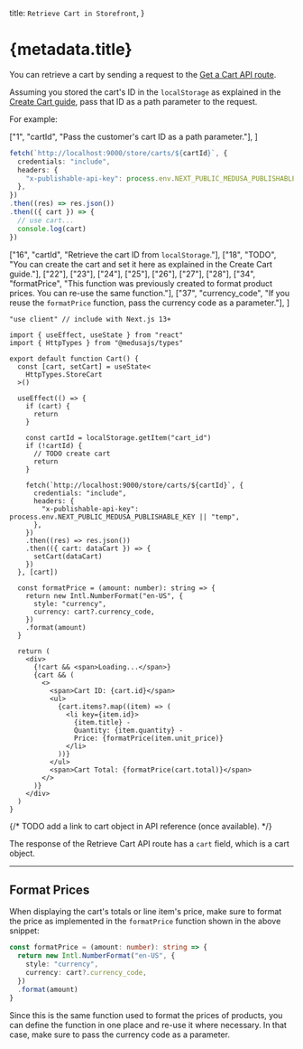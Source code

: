 
  title: `Retrieve Cart in Storefront`,
}

# {metadata.title}

You can retrieve a cart by sending a request to the [Get a Cart API route](!api!/store#carts_getcartsid).

Assuming you stored the cart's ID in the `localStorage` as explained in the [Create Cart guide](../create/page.mdx), pass that ID as a path parameter to the request.

For example:

<CodeTabs group="store-request">
  <CodeTab label="Fetch API" value="fetch">

  ["1", "cartId", "Pass the customer's cart ID as a path parameter."],
]

  ```ts highlights={fetchHighlights}
  fetch(`http://localhost:9000/store/carts/${cartId}`, {
    credentials: "include",
    headers: {
      "x-publishable-api-key": process.env.NEXT_PUBLIC_MEDUSA_PUBLISHABLE_KEY || "temp",
    },
  })
  .then((res) => res.json())
  .then(({ cart }) => {
    // use cart...
    console.log(cart)
  })
  ```

  </CodeTab>
  <CodeTab label="React" value="react">

  ["16", "cartId", "Retrieve the cart ID from `localStorage`."],
  ["18", "TODO", "You can create the cart and set it here as explained in the Create Cart guide."],
  ["22"], ["23"], ["24"], ["25"], ["26"], ["27"], ["28"],
  ["34", "formatPrice", "This function was previously created to format product prices. You can re-use the same function."],
  ["37", "currency_code", "If you reuse the `formatPrice` function, pass the currency code as a parameter."],
]

  ```tsx highlights={highlights}
  "use client" // include with Next.js 13+

  import { useEffect, useState } from "react"
  import { HttpTypes } from "@medusajs/types"

  export default function Cart() {
    const [cart, setCart] = useState<
      HttpTypes.StoreCart
    >()

    useEffect(() => {
      if (cart) {
        return
      }

      const cartId = localStorage.getItem("cart_id")
      if (!cartId) {
        // TODO create cart
        return
      }

      fetch(`http://localhost:9000/store/carts/${cartId}`, {
        credentials: "include",
        headers: {
          "x-publishable-api-key": process.env.NEXT_PUBLIC_MEDUSA_PUBLISHABLE_KEY || "temp",
        },
      })
      .then((res) => res.json())
      .then(({ cart: dataCart }) => {
        setCart(dataCart)
      })
    }, [cart])

    const formatPrice = (amount: number): string => {
      return new Intl.NumberFormat("en-US", {
        style: "currency",
        currency: cart?.currency_code,
      })
      .format(amount)
    }

    return (
      <div>
        {!cart && <span>Loading...</span>}
        {cart && (
          <>
            <span>Cart ID: {cart.id}</span>
            <ul>
              {cart.items?.map((item) => (
                <li key={item.id}>
                  {item.title} -
                  Quantity: {item.quantity} -
                  Price: {formatPrice(item.unit_price)}
                </li>
              ))}
            </ul>
            <span>Cart Total: {formatPrice(cart.total)}</span>
          </>
        )}
      </div>
    )
  }
  ```

  </CodeTab>
</CodeTabs>

{/* TODO add a link to cart object in API reference (once available). */}

The response of the Retrieve Cart API route has a `cart` field, which is a cart object.

---

## Format Prices

When displaying the cart's totals or line item's price, make sure to format the price as implemented in the `formatPrice` function shown in the above snippet:

```ts
const formatPrice = (amount: number): string => {
  return new Intl.NumberFormat("en-US", {
    style: "currency",
    currency: cart?.currency_code,
  })
  .format(amount)
}
```

Since this is the same function used to format the prices of products, you can define the function in one place and re-use it where necessary. In that case, make sure to pass the currency code as a parameter.
